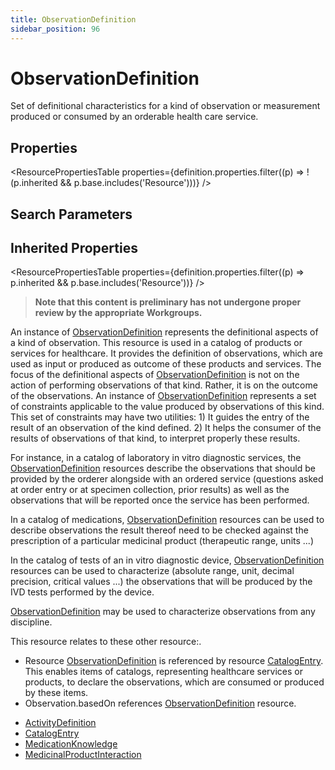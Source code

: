 ```yaml
---
title: ObservationDefinition
sidebar_position: 96
---
```



# ObservationDefinition

Set of definitional characteristics for a kind of observation or measurement produced or consumed by an orderable health care service.

<Tabs queryString="section">
<TabItem value="schema" label="Schema" default>

## Properties

<ResourcePropertiesTable
  properties={definition.properties.filter((p) => !(p.inherited && p.base.includes('Resource')))}
/>

## Search Parameters

<SearchParamsTable searchParams={definition.searchParameters} />

## Inherited Properties

<ResourcePropertiesTable properties={definition.properties.filter((p) => p.inherited && p.base.includes('Resource'))} />

</TabItem>
  <TabItem value="usage" label="Usage">
    <div> <a name="bnc"> </a>  <blockquote class="stu-note">   <a name="dstu"></a> <strong>Note that this content is preliminary has not undergone proper review by the appropriate Workgroups.</strong> </blockquote>   <p> An instance of <a href="/docs/api/fhir/resources/observationdefinition">ObservationDefinition</a> represents the definitional aspects of a kind of observation. This resource is used in a catalog of products or services for healthcare. It provides the definition of observations, which are used as input or produced as outcome of these products and services. The focus of the definitional aspects of <a href="/docs/api/fhir/resources/observationdefinition">ObservationDefinition</a> is not on the action of performing observations of that kind. Rather, it is on the outcome of the observations. An instance of <a href="/docs/api/fhir/resources/observationdefinition">ObservationDefinition</a> represents a set of constraints applicable to the value produced by observations of this kind. This set of constraints may have two utilities: 1) It guides the entry of the result of an observation of the kind defined. 2) It helps the consumer of the results of observations of that kind, to interpret properly these results. </p> <p> For instance, in a catalog of laboratory in vitro diagnostic services, the <a href="/docs/api/fhir/resources/observationdefinition">ObservationDefinition</a> resources describe the observations that should be provided by the orderer alongside with an ordered service (questions asked at order entry or at specimen collection, prior results) as well as the observations that will be reported once the service has been performed. </p> <p> In a catalog of medications, <a href="/docs/api/fhir/resources/observationdefinition">ObservationDefinition</a> resources can be used to describe observations the result thereof need to be checked against the prescription of a particular medicinal product (therapeutic range, units ...) </p> <p> In the catalog of tests of an in vitro diagnostic device, <a href="/docs/api/fhir/resources/observationdefinition">ObservationDefinition</a> resources can be used to characterize (absolute range, unit, decimal precision, critical values ...) the observations that will be produced by the IVD tests performed by the device. </p> <p> <a href="/docs/api/fhir/resources/observationdefinition">ObservationDefinition</a> may be used to characterize observations from any discipline. </p> </div>
    </TabItem>
  <TabItem value="relationships" label="Relationships">
    <div>  <p> This resource relates to these other resource:. </p>  <ul>   <li>Resource <a href="/docs/api/fhir/resources/observationdefinition">ObservationDefinition</a> is referenced by resource <a href="/docs/api/fhir/resources/catalogentry">CatalogEntry</a>. This enables items of catalogs, representing healthcare services or products, to declare the observations, which are consumed or produced by these items.</li>  <li>Observation.basedOn references <a href="/docs/api/fhir/resources/observationdefinition">ObservationDefinition</a> resource.</li>   </ul> </div>
    </TabItem>
  
  <TabItem value="referencedBy" label="Referenced By">
    <ul><li><a href="/docs/api/fhir/resources/activitydefinition">ActivityDefinition</a></li>
<li><a href="/docs/api/fhir/resources/catalogentry">CatalogEntry</a></li>
<li><a href="/docs/api/fhir/resources/medicationknowledge">MedicationKnowledge</a></li>
<li><a href="/docs/api/fhir/resources/medicinalproductinteraction">MedicinalProductInteraction</a></li></ul>
    </TabItem>

</Tabs>
